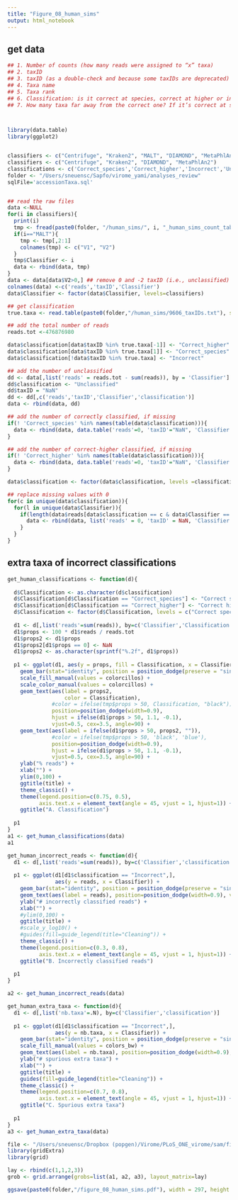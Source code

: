 ```yaml
---
title: "Figure_08_human_sims"
output: html_notebook
---
```


## get data
```r

## 1. Number of counts (how many reads were assigned to “x” taxa)
## 2. taxID
## 3. taxID (as a double-check and because some taxIDs are deprecated)
## 4. Taxa name
## 5. Taxa rank
## 6. Classification: is it correct at species, correct at higher or incorrect?
## 7. How many taxa far away from the correct one? If it’s correct at species level this number is 0, and if it’s incorrect it is also 0.



library(data.table)
library(ggplot2)


classifiers <- c("Centrifuge", "Kraken2", "MALT", "DIAMOND", "MetaPhlAn2")
classifiers <- c("Centrifuge", "Kraken2", "DIAMOND", "MetaPhlAn2")
classifications <- c('Correct_species','Correct_higher','Incorrect','Unclassified')
folder <- "/Users/sneuensc/Sapfo/virome_yami/analyses_review"
sqlFile='accessionTaxa.sql'


## read the raw files
data <-NULL
for(i in classifiers){
  print(i)
  tmp <- fread(paste0(folder, "/human_sims/", i, "_human_sims_count_table.tsv"))
  if(i=="MALT"){
    tmp <- tmp[,2:1]
    colnames(tmp) <- c("V1", "V2")
  }
  tmp$Classifier <- i
  data <- rbind(data, tmp)
}
data <- data[data$V2>0,] ## remove 0 and -2 taxID (i.e., unclassified)
colnames(data) <-c('reads','taxID','Classifier')
data$Classifier <- factor(data$Classifier, levels=classifiers)

## get classification
true.taxa <- read.table(paste0(folder,"/human_sims/9606_taxIDs.txt"), sep="\t")$V1

## add the total number of reads
reads.tot <-476876980

data$classification[data$taxID %in% true.taxa[-1]] <- "Correct_higher"
data$classification[data$taxID %in% true.taxa[1]] <- "Correct_species"
data$classification[!data$taxID %in% true.taxa] <- "Incorrect"

## add the number of unclassified
dd <- data[,list('reads' = reads.tot - sum(reads)), by = 'Classifier']
dd$classification <- "Unclassified"
dd$taxID = "NaN"
dd <- dd[,c('reads','taxID','Classifier','classification')]
data <- rbind(data, dd)

## add the number of correctly classified, if missing
if(! 'Correct_species' %in% names(table(data$classification))){
  data <- rbind(data, data.table('reads'=0, 'taxID'="NaN", 'Classifier'="Centrifuge", 'classification'="Correct_species"))
}

## add the number of correct-higher classified, if missing
if(! 'Correct_higher' %in% names(table(data$classification))){
  data <- rbind(data, data.table('reads'=0, 'taxID'="NaN", 'Classifier'="Centrifuge", 'classification'="Correct_higher"))
}

data$classification <- factor(data$classification, levels =classifications)

## replace missing values with 0
for(c in unique(data$classification)){
  for(l in unique(data$Classifier)){
    if(length(data$reads[data$classification == c & data$Classifier == l]) == 0){
      data <- rbind(data, list('reads' = 0, 'taxID' = NaN, 'Classifier' = l, 'classification' = c))
    }
  }
}

```


## extra taxa of incorrect classifications
```r
get_human_classifications <- function(d){
  
  d$Classification <- as.character(d$classification)
  d$Classification[d$Classification == "Correct_species"] <- "Correct species\n(classified as human)"
  d$Classification[d$Classification == "Correct_higher"] <- "Correct higher"
  d$Classification <- factor(d$Classification, levels = c("Correct species\n(classified as human)","Correct higher","Incorrect","Unclassified"))
  
  d1 <- d[,list('reads'=sum(reads)), by=c('Classifier','Classification')]
  d1$props <- 100 * d1$reads / reads.tot
  d1$props2 <- d1$props 
  d1$props2[d1$props == 0] <- NaN
  d1$props2 <- as.character(sprintf("%.2f", d1$props))
  
  p1 <- ggplot(d1, aes(y = props, fill = Classification, x = Classifier)) +
    geom_bar(stat="identity", position = position_dodge(preserve = "single")) +
    scale_fill_manual(values = colorcillos) +
    scale_color_manual(values = colorcillos) +
    geom_text(aes(label = props2, 
                  color = Classification), 
              #color = ifelse(tmp$props > 50, Classification, "black")), 
              position=position_dodge(width=0.9), 
              hjust = ifelse(d1$props > 50, 1.1, -0.1),
              vjust=0.5, cex=3.5, angle=90) +
    geom_text(aes(label = ifelse(d1$props > 50, props2, "")), 
              #color = ifelse(tmp$props > 50, 'black', 'blue'), 
              position=position_dodge(width=0.9), 
              hjust = ifelse(d1$props > 50, 1.1, -0.1),
              vjust=0.5, cex=3.5, angle=90) +
    ylab("% reads") +
    xlab("") +
    ylim(0,100) +
    ggtitle(title) +
    theme_classic() +
    theme(legend.position=c(0.75, 0.5),
          axis.text.x = element_text(angle = 45, vjust = 1, hjust=1)) +
    ggtitle("A. Classification")
  
  p1
}
a1 <- get_human_classifications(data)
a1
```

```r

get_human_incorrect_reads <- function(d){
  d1 <- d[,list('reads'=sum(reads)), by=c('Classifier','classification')]
  
  p1 <- ggplot(d1[d1$classification == "Incorrect",], 
               aes(y = reads, x = Classifier)) +
    geom_bar(stat="identity", position = position_dodge(preserve = "single"), fill = colorcillos[3]) +
    geom_text(aes(label = reads), position=position_dodge(width=0.9), vjust=-0.25, cex=3.5) +
    ylab("# incorrectly classified reads") +
    xlab("") +
    #ylim(0,100) +
    ggtitle(title) +
    #scale_y_log10() +
    #guides(fill=guide_legend(title="Cleaning")) +
    theme_classic() +
    theme(legend.position=c(0.3, 0.8),
          axis.text.x = element_text(angle = 45, vjust = 1, hjust=1)) +
    ggtitle("B. Incorrectly classified reads")
  
  p1
}

a2 <- get_human_incorrect_reads(data)
```

```r
get_human_extra_taxa <- function(d){
  d1 <- d[,list('nb.taxa'=.N), by=c('Classifier','classification')]
  
  p1 <- ggplot(d1[d1$classification == "Incorrect",], 
               aes(y = nb.taxa, x = Classifier)) +
    geom_bar(stat="identity", position = position_dodge(preserve = "single")) +
    scale_fill_manual(values = colors_bw) +
    geom_text(aes(label = nb.taxa), position=position_dodge(width=0.9), vjust=-0.25, cex=3.5) +
    ylab("# spurious extra taxa") +
    xlab("") +
    ggtitle(title) +
    guides(fill=guide_legend(title="Cleaning")) +
    theme_classic() +
    theme(legend.position=c(0.7, 0.8),
          axis.text.x = element_text(angle = 45, vjust = 1, hjust=1)) +
    ggtitle("C. Spurious extra taxa")
  
  p1
}
a3 <- get_human_extra_taxa(data)
```

```r
file <- "/Users/sneuensc/Dropbox (popgen)/Virome/PLoS_ONE_virome/sam/figure_human_sims2.pdf"
library(gridExtra)
library(grid)

lay <- rbind(c(1,1,2,3))
grob <- grid.arrange(grobs=list(a1, a2, a3), layout_matrix=lay)   

ggsave(paste0(folder,"/figure_08_human_sims.pdf"), width = 297, height = 210*2/3, scale=1.1, units = "mm", grob)
```



